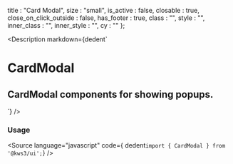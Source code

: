 
  title : "Card Modal",
  size : "small",
  is_active : false,
  closable : true,
  close_on_click_outside : false,
  has_footer : true,
  class : "",
  style : "",
  inner_class : "",
  inner_style : "",
  cy : ""
};

<Version />

<Meta of={CardModalStories} />

<Description
  markdown={dedent`
# CardModal
## CardModal components for showing popups.
`}
/>

<Canvas>
  <Story of={CardModalStories.CardModal} />
</Canvas>

<Controls />

### Usage

<Source language="javascript" code={ dedent`import { CardModal } from '@kws3/ui';`} />
